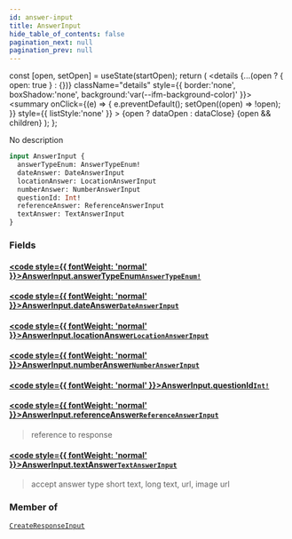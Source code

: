 ```yaml
---
id: answer-input
title: AnswerInput
hide_table_of_contents: false
pagination_next: null
pagination_prev: null
---
```







  const [open, setOpen] = useState(startOpen);
  return (
    <details {...(open ? { open: true } : {})} className="details" style={{ border:'none', boxShadow:'none', background:'var(--ifm-background-color)' }}>
      <summary
        onClick={(e) => {
          e.preventDefault();
          setOpen((open) => !open);
        }}
        style={{ listStyle:'none' }}
      >
      {open ? dataOpen : dataClose}
      </summary>
      {open && children}
    </details>
  );
};




No description


```graphql
input AnswerInput {
  answerTypeEnum: AnswerTypeEnum!
  dateAnswer: DateAnswerInput
  locationAnswer: LocationAnswerInput
  numberAnswer: NumberAnswerInput
  questionId: Int!
  referenceAnswer: ReferenceAnswerInput
  textAnswer: TextAnswerInput
}
```


### Fields

#### [<code style={{ fontWeight: 'normal' }}>AnswerInput.<b>answerTypeEnum</b></code>](#)<Bullet />[`AnswerTypeEnum!`](/enums/answer-type-enum) <Badge class="secondary" text="non-null"/> <Badge class="secondary" text="enum"/>
> 
> 

#### [<code style={{ fontWeight: 'normal' }}>AnswerInput.<b>dateAnswer</b></code>](#)<Bullet />[`DateAnswerInput`](/inputs/date-answer-input) <Badge class="secondary" text="input"/>
> 
> 

#### [<code style={{ fontWeight: 'normal' }}>AnswerInput.<b>locationAnswer</b></code>](#)<Bullet />[`LocationAnswerInput`](/inputs/location-answer-input) <Badge class="secondary" text="input"/>
> 
> 

#### [<code style={{ fontWeight: 'normal' }}>AnswerInput.<b>numberAnswer</b></code>](#)<Bullet />[`NumberAnswerInput`](/inputs/number-answer-input) <Badge class="secondary" text="input"/>
> 
> 

#### [<code style={{ fontWeight: 'normal' }}>AnswerInput.<b>questionId</b></code>](#)<Bullet />[`Int!`](/scalars/int) <Badge class="secondary" text="non-null"/> <Badge class="secondary" text="scalar"/>
> 
> 

#### [<code style={{ fontWeight: 'normal' }}>AnswerInput.<b>referenceAnswer</b></code>](#)<Bullet />[`ReferenceAnswerInput`](/inputs/reference-answer-input) <Badge class="secondary" text="input"/>
> reference to response
> 

#### [<code style={{ fontWeight: 'normal' }}>AnswerInput.<b>textAnswer</b></code>](#)<Bullet />[`TextAnswerInput`](/inputs/text-answer-input) <Badge class="secondary" text="input"/>
> accept answer type short text, long text, url, image url
> 



### Member of

[`CreateResponseInput`](/inputs/create-response-input)  <Badge class="secondary" text="input"/>

